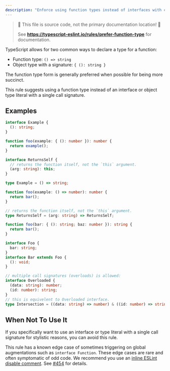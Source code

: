 ```yaml
---
description: "Enforce using function types instead of interfaces with call signatures."
---
```



> 🛑 This file is source code, not the primary documentation location! 🛑
>
> See **https://typescript-eslint.io/rules/prefer-function-type** for documentation.

TypeScript allows for two common ways to declare a type for a function:

- Function type: `() => string`
- Object type with a signature: `{ (): string }`

The function type form is generally preferred when possible for being more succinct.

This rule suggests using a function type instead of an interface or object type literal with a single call signature.

## Examples

<Tabs>
<TabItem value="❌ Incorrect">

```ts
interface Example {
  (): string;
}
```

```ts
function foo(example: { (): number }): number {
  return example();
}
```

```ts
interface ReturnsSelf {
  // returns the function itself, not the `this` argument.
  (arg: string): this;
}
```

</TabItem>
<TabItem value="✅ Correct">

```ts
type Example = () => string;
```

```ts
function foo(example: () => number): number {
  return bar();
}
```

```ts
// returns the function itself, not the `this` argument.
type ReturnsSelf = (arg: string) => ReturnsSelf;
```

```ts
function foo(bar: { (): string; baz: number }): string {
  return bar();
}
```

```ts
interface Foo {
  bar: string;
}
interface Bar extends Foo {
  (): void;
}
```

```ts
// multiple call signatures (overloads) is allowed:
interface Overloaded {
  (data: string): number;
  (id: number): string;
}
// this is equivelent to Overloaded interface.
type Intersection = ((data: string) => number) & ((id: number) => string);
```

</TabItem>
</Tabs>

## When Not To Use It

If you specifically want to use an interface or type literal with a single call signature for stylistic reasons, you can avoid this rule.

This rule has a known edge case of sometimes triggering on global augmentations such as `interface Function`.
These edge cases are rare and often symptomatic of odd code.
We recommend you use an [inline ESLint disable comment](https://eslint.org/docs/latest/use/configure/rules#using-configuration-comments-1).
See [#454](https://github.com/typescript-eslint/typescript-eslint/issues/454) for details.

